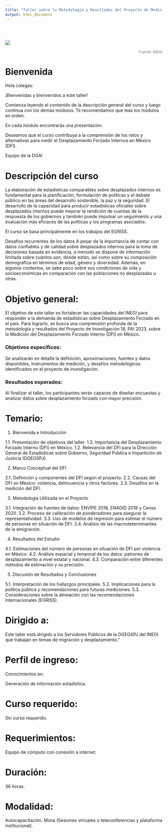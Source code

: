 ---
title: "Taller sobre la Metodología y Resultados del Proyecto de Medición del Desplazamiento Forzado Interno (DFI) en México"
output: html_document
---
<style type="text/css">

/* Estilo para los enlaces del menú */
a.mainmenu {
    color: #ffffff !important; /* Color blanco para el texto del menú */
    text-decoration: none; /* Elimina subrayado en los enlaces */
    background-color: transparent !important; /* Asegura que no haya fondo detrás del texto */
    padding: 10px 20px; /* Opcional: añade espacio alrededor del texto para un mejor espaciado */
}

a.mainmenu:hover {
    background-color: #005f99; /* Color de fondo al pasar el ratón, ajusta si lo deseas */
}

/* Estilo para el navbar */
.navbar {
  background-color: #0077C8; /* Color de fondo del navbar */
  border-color: #0077C8; /* Color del borde, opcional */
  padding: 10px 0; /* Añade espacio alrededor de los elementos del navbar */
  display: flex;
  justify-content: space-around; /* Distribuye los elementos a lo largo del navbar */
}

.navbar ul {
    list-style: none; /* Elimina los puntos de lista */
    margin: 0;
    padding: 0;
    display: flex; /* Asegura que los elementos se alineen horizontalmente */
}

.navbar li {
    margin: 0 10px; /* Espaciado entre los elementos del menú */
}

/* Resto del código */
h1.title {
    color: black; /* Color del título, ajusta según tus necesidades */
}

.title {
  display: none;
}


.list-group-item.active, .list-group-item.active:focus, .list-group-item.active:hover {
    z-index: 2;
    color: #0077C8;
    background-color: #EEDFCC;
    border-color: #0077C8;
}

/* Cambia el color del título */
h1.title {
  color: #0077C8; /* Puedes cambiar este color */
}

/* Cambia el color del subtítulo */
h4.subtitle {
  color: #0077C8; /* Puedes cambiar este color */
}

/* Opcional: Cambia el color del autor */
h5.author {
  color: #0077C8; /* Puedes cambiar este color */
}

/* Opcional: Cambia el color de la fecha */
h5.date {
  color: #0077C8; /* Puedes cambiar este color */
}

</style>


<div style="color:#gray;">



<div class="row" style="padding-top: 30px;">
<div class="col-sm-12" style="color: #0077C8;">

</div>
<div class="row-sm-3">

![](imagenes/rotulo2.png)


</a>
</div>

<p style="text-align:right; font-size: 12px; color: grey;">
Fuente: INEGI
</p>


# **Bienvenida**

Hola colegas:

¡Bienvenidas y bienvenidos a este taller!

Comienza leyendo el contenido de la descripción general del curso y luego continua con los demás módulos. Te recomendamos que leas los módulos en orden.

En cada módulo encontrarás una presentación. 

<!-- la sección de seminarios web a continuación, encontrará enlaces a las grabaciones de 6 seminarios web realizados entre abril y mayo de 2024 como parte de un curso facilitado. Los seminarios web corresponden a cada uno de los módulos. Una vez que haya leído cada módulo, es posible que desee ver también la grabación del seminario web correspondiente, para obtener aún más información y detalles de las experiencias prácticas de diferentes países y agencias. -->

Deseamos que el curso contribuya a la comprensión de los retos y alternativas para medir el Desplazamiento Forzado Internos en México (DFI). 

Equipo de la DGAI


<!-- curso de aprendizaje electrónico sobre las Recomendaciones internacionales sobre estadísticas de desplazados internos. En este curso, aprenderá sobre la orientación y las mejores prácticas disponibles para la producción de estadísticas oficiales sobre desplazados internos , como se describe en las Recomendaciones internacionales sobre estadísticas de refugiados (IRRS), las Recomendaciones internacionales sobre estadísticas de desplazados internos (IRIS). Estas recomendaciones fueron aprobadas por la Comisión de Estadística de las Naciones Unidas en 2018, 2020 y 2023 respectivamente, y fueron desarrolladas por el Grupo de expertos sobre estadísticas de refugiados, desplazados internos y apatridia (EGRISS). -->
<!-- Este curso lo ayudará a mejorar la calidad de los datos sobre desplazados internos en su México.  -->

# **Descripción del curso**

La elaboración de estadísticas comparables sobre desplazados internos es fundamental para la planificación, formulación de políticas y el debate público en las áreas del desarrollo sostenible, la paz y la seguridad. El desarrollo de la capacidad para producir estadísticas oficiales sobre desplazados internos puede mejorar la rendición de cuentas de la respuesta de los gobiernos y también puede impulsar un seguimiento y una evaluación más eficaces de las políticas y los programas asociados.

El curso se basa principalmente en los trabajos del EGRISS.

Desafíos recurrentes de los datos 
A pesar de la importancia de contar con datos confiables y de calidad sobre desplazados internos para la toma de decisiones basada en evidencia, a menudo se dispone de información limitada sobre cuántos son, dónde están, así como sobre su composición demográfica en términos de edad, género y diversidad. Además, en algunos contextos, se sabe poco sobre sus condiciones de vida y socioeconómicas en comparación con las poblaciones no desplazadas u otras. 


# Objetivo general:

El objetivo de este taller es fortalecer las capacidades del INEGI para responder a la demanda de estadísticas sobre Desplazamiento Forzado en el país. Para lograrlo, se busca una comprensión profunda de la metodología y resultados del Proyecto de Investigación 18, PAI 2023, sobre la Medición del Desplazamiento Forzado Interno (DFI) en México.

### Objetivos específicos:

Se analizarán en detalle la definición, aproximaciones, fuentes y datos disponibles, instrumentos de medición, y desafíos metodológicos identificados en el proyecto de investigación. 

### Resultados esperados:

Al finalizar el taller, los participantes serán capaces de diseñar encuestas y analizar datos sobre desplazamiento forzado con mayor precisión.


# **Temario:**

1. Bienvenida e Introducción

1.1. Presentación de objetivos del taller.
1.2. Importancia del Desplazamiento Forzado Interno (DFI) en México.
1.2. Relevancia del DFI para la Dirección General de Estadísticas sobre Gobierno, Seguridad Pública e Impartición de Justicia (DGEGSPJ).

2. Marco Conceptual del DFI

2.1. Definición y componentes del DFI según el proyecto.
2.2. Causas del DFI en México: violencia, delincuencia y otros factores.
2.3. Desafíos en la medición del DFI.

3. Metodología Utilizada en el Proyecto

3.1. Integración de fuentes de datos: ENVIPE 2018, ENADID 2018 y Censo 2020.
3.2. Proceso de calibración de ponderadores para asegurar la representatividad.
3.3. Uso de modelos de regresión para estimar el número de personas en situación de DFI.
3.4. Análisis de las macrodeterminantes de la emigración.

4. Resultados del Estudio

4.1. Estimaciones del número de personas en situación de DFI por violencia en México.
4.2. Análisis espacial y temporal de los datos: patrones de desplazamiento a nivel estatal y nacional.
4.3. Comparación entre diferentes métodos de estimación y su precisión.

5. Discusión de Resultados y Conclusiones

5.1. Interpretación de los hallazgos principales.
5.2. Implicaciones para la política pública y recomendaciones para futuras mediciones.
5.3. Consideraciones sobre la alineación con las recomendaciones internacionales (EGRISS).

# **Dirigido a:**

Este taller está dirigido a los Servidores Públicos de la DGEGSPJ del INEGI que trabajan en temas de migración y desplazamiento."


# **Perfil de ingreso:**

Conocimientos en:

Generación de información estadística.


# **Curso requerido:**

Sin curso requerido.

# **Requerimientos:**

Equipo de cómputo con conexión a internet.

# **Duración:**

36 horas.

# **Modalidad:**

Autocapacitación.
Mixta (Sesiones virtuales o teleconferencias y plataforma institucional).





